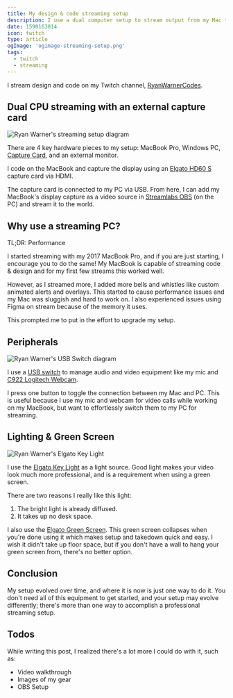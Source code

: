 ```yaml
---
title: My design & code streaming setup
description: I use a dual computer setup to stream output from my Mac through a capture card to a Windows PC.
date: 1590163014
icon: twitch
type: article
ogImage: 'ogimage-streaming-setup.png'
tags:
  - twitch
  - streaming
---
```


I stream design and code on my Twitch channel, [RyanWarnerCodes](https://twitch.tv/RyanWarnerCodes).

## Dual CPU streaming with an external capture card

![Ryan Warner's streaming setup diagram](/ryan-warner-codes-streaming-setup-diagram.png)

There are 4 key hardware pieces to my setup: MacBook Pro, Windows PC, [Capture Card](https://www.elgato.com/en/gaming/game-capture-hd60-s), and an external monitor.

I code on the MacBook and capture the display using an [Elgato HD60 S](https://www.elgato.com/en/gaming/game-capture-hd60-s) capture card via HDMI.

The capture card is connected to my PC via USB. From here, I can add my MacBook's display capture as a video source in [Streamlabs OBS](https://streamlabs.com/) (on the PC) and stream it to the world.

## Why use a streaming PC?

TL;DR: Performance

I started streaming with my 2017 MacBook Pro, and if you are just starting, I encourage you to do the same! My MacBook is capable of streaming code & design and for my first few streams this worked well.

However, as I streamed more, I added more bells and whistles like custom animated alerts and overlays. This started to cause performance issues and my Mac was sluggish and hard to work on. I also experienced issues using Figma on stream because of the memory it uses.

This prompted me to put in the effort to upgrade my setup.

## Peripherals

![Ryan Warner's USB Switch diagram](/ryan-warner-codes-usb-switch-diagram.png)

I use a [USB switch](https://www.amazon.com/gp/product/B07T89NTXK/ref=ppx_yo_dt_b_search_asin_title?ie=UTF8&psc=1) to manage audio and video equipment like my mic and [C922 Logitech Webcam](https://www.logitech.com/en-us/product/c922-pro-stream-webcam).

I press one button to toggle the connection between my Mac and PC. This is useful because I use my mic and webcam for video calls while working on my MacBook, but want to effortlessly switch them to my PC for streaming.

## Lighting & Green Screen

![Ryan Warner's Elgato Key Light](/ryan-warner-elgato-key-light.png)

I use the [Elgato Key Light](https://www.elgato.com/en/gaming/key-light) as a light source. Good light makes your video look much more professional, and is a requirement when using a green screen.

There are two reasons I really like this light:

1. The bright light is already diffused.
2. It takes up no desk space.

I also use the [Elgato Green Screen](https://www.elgato.com/en/gaming/green-screen). This green screen collapses when you're done using it which makes setup and takedown quick and easy. I wish it didn't take up floor space, but if you don't have a wall to hang your green screen from, there's no better option.

## Conclusion

My setup evolved over time, and where it is now is just one way to do it. You don't need all of this equipment to get started, and your setup may evolve differently; there's more than one way to accomplish a professional streaming setup.

## Todos

While writing this post, I realized there's a lot more I could do with it, such as:

- Video walkthrough
- Images of my gear
- OBS Setup
